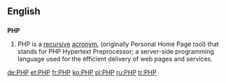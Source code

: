 ==English==

==={{initialism}}===
{{wikipedia}}
'''PHP'''

# {{programming languages}} PHP is a [[recursive]] [[acronym]], (originally Personal Home Page tool) that stands for PHP Hypertext Preprocessor; a server-side programming language used for the efficient delivery of web pages and services.

[[de:PHP]]
[[et:PHP]]
[[fr:PHP]]
[[ko:PHP]]
[[pl:PHP]]
[[ru:PHP]]
[[tr:PHP]]